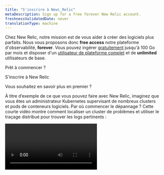 ```yaml
---
title: "S'inscrire à New\_Relic"
metaDescription: Sign up for a free forever New Relic account.
freshnessValidatedDate: never
translationType: machine
---
```


Chez New Relic, notre mission est de vous aider à créer des logiciels plus parfaits. Nous vous proposons donc <DNT>**free access**</DNT> notre plateforme d&apos;observabilité, <DNT>**forever**</DNT>. Vous pouvez ingérer [gratuitement](/docs/accounts/accounts-billing/new-relic-one-pricing-billing/new-relic-one-pricing-billing/#free) jusqu&apos;à 100 Go par mois et disposer d&apos;un [utilisateur de plateforme complet](/docs/accounts/accounts-billing/new-relic-one-user-management/user-type) et de <DNT>**unlimited**</DNT> utilisateurs de base.

Prêt à commencer ?

<ButtonGroup>
  <ButtonLink role="button" to="https://newrelic.com/signup" variant="primary">
    S&apos;inscrire à New Relic
  </ButtonLink>
</ButtonGroup>

Vous souhaitez en savoir plus en premier ?

À titre d’exemple de ce que vous pouvez faire avec New Relic, imaginez que vous êtes un administrateur Kubernetes supervisant de nombreux clusters et pods de conteneurs logiciels. Par où commencer le dépannage ? Cette courte vidéo montre comment localiser un cluster de problèmes et utiliser le traçage distribué pour trouver les logs pertinents :

<Video type="wistia" id="hytv3kad74" />

Apprendre encore plus:

* [Voir les détails des tarifs](https://newrelic.com/pricing)
* [Découvrez ce que fait New Relic](/docs/using-new-relic/welcome-new-relic/get-started/introduction-new-relic#get-started-now)
* [Parcourez nos solutions](https://newrelic.com/instant-observability/)

### Prochaines étapes [#next-steps]

Voici quelques étapes à suivre après votre inscription :

* Commencez à générer des rapports de données à l&apos;aide de notre [UI<DNT>**Add your data**</DNT>](https://one.newrelic.com/launcher/nr1-core.settings)
* [Obtenez des idées sur la façon de rassembler toutes vos données](/docs/using-new-relic/welcome-new-relic/get-started/introduction-new-relic/#bring-your-data)
* [Regardez les vidéos New Relic University](https://learn.newrelic.com/)
* Si vous vous êtes inscrit par inadvertance, consultez [Supprimer le compte](/docs/accounts/accounts-billing/account-setup/downgradecancel-account/#cancel-unused-org)

## Ajouter des comptes à une organisation New Relic existante [#existing]

Si vous disposez déjà d&apos;une organisation New Relic et que vous souhaitez y ajouter des comptes, consultez [Ajouter des comptes](/docs/accounts/accounts-billing/account-structure/add-accounts).

## Problèmes de connexion ? [#troubleshooting]

Si vous rencontrez des problèmes de connexion ou de mot de passe, consultez [Dépannage de connexion](/docs/accounts/install-new-relic/account-setup/troubleshoot-password-email-address-login-problems).

## Supprimer une organisation ou un compte [#delete]

Si vous souhaitez fermer l&apos;intégralité de votre organisation ou un compte au sein de votre organisation, consultez [Rétrograder ou annuler un compte/une organisation](/docs/accounts/accounts-billing/account-setup/downgradecancel-account/).